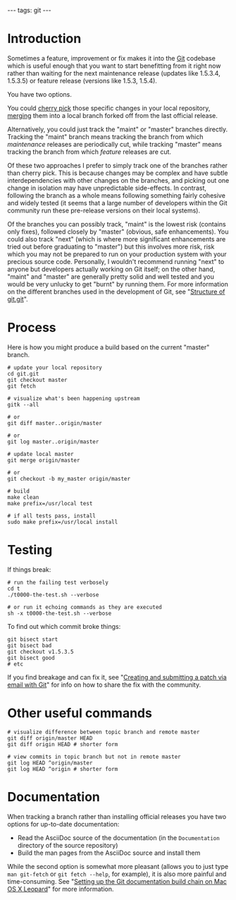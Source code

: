 ---
tags: git
---
= Introduction =
Sometimes a feature, improvement or fix makes it into the [[Git]] codebase which is useful enough that you want to start benefitting from it right now rather than waiting for the next maintenance release (updates like 1.5.3.4, 1.5.3.5) or feature release (versions like 1.5.3, 1.5.4).

You have two options.

You could [[cherry pick]] those specific changes in your local repository, [[merging]] them into a local branch forked off from the last official release.

Alternatively, you could just track the "maint" or "master" branches directly. Tracking the "maint" branch means tracking the branch from which ''maintenance'' releases are periodically cut, while tracking "master" means tracking the branch from which ''feature'' releases are cut.

Of these two approaches I prefer to simply track one of the branches rather than cherry pick. This is because changes may be complex and have subtle interdependencies with other changes on the branches, and picking out one change in isolation may have unpredictable side-effects. In contrast, following the branch as a whole means following something fairly cohesive and widely tested (it seems that a large number of developers within the Git community run these pre-release versions on their local systems).

Of the branches you can possibly track, "maint" is the lowest risk (contains only fixes), followed closely by "master" (obvious, safe enhancements). You could also track "next" (which is where more significant enhancements are tried out before graduating to "master") but this involves more risk, risk which you may not be prepared to run on your production system with your precious source code. Personally, I wouldn't recommend running "next" to anyone but developers actually working on Git itself; on the other hand, "maint" and "master" are generally pretty solid and well tested and you would be very unlucky to get "burnt" by running them. For more information on the different branches used in the development of Git, see "[[Structure of git.git]]".

= Process =

Here is how you might produce a build based on the current "master" branch.

<pre># update your local repository
cd git.git
git checkout master
git fetch

# visualize what's been happening upstream 
gitk --all

# or
git diff master..origin/master

# or
git log master..origin/master

# update local master
git merge origin/master
 
# or
git checkout -b my_master origin/master

# build
make clean
make prefix=/usr/local test

# if all tests pass, install
sudo make prefix=/usr/local install</pre>

= Testing =

If things break:

<pre># run the failing test verbosely
cd t
./t0000-the-test.sh --verbose

# or run it echoing commands as they are executed
sh -x t0000-the-test.sh --verbose</pre>

To find out which commit broke things:

<pre>git bisect start
git bisect bad
git checkout v1.5.3.5
git bisect good
# etc</pre>

If you find breakage and can fix it, see "[[Creating and submitting a patch via email with Git]]" for info on how to share the fix with the community.

= Other useful commands =

<pre># visualize difference between topic branch and remote master
git diff origin/master HEAD
git diff origin HEAD # shorter form

# view commits in topic branch but not in remote master
git log HEAD ^origin/master
git log HEAD ^origin # shorter form</pre>

= Documentation =

When tracking a branch rather than installing official releases you have two options for up-to-date documentation:

* Read the AsciiDoc source of the documentation (in the <tt>Documentation</tt> directory of the source repository)
* Build the man pages from the AsciiDoc source and install them

While the second option is somewhat more pleasant (allows you to just type <tt>man git-fetch</tt> or <tt>git fetch --help</tt>, for example), it is also more painful and time-consuming. See "[[Setting up the Git documentation build chain on Mac OS X Leopard]]" for more information.
